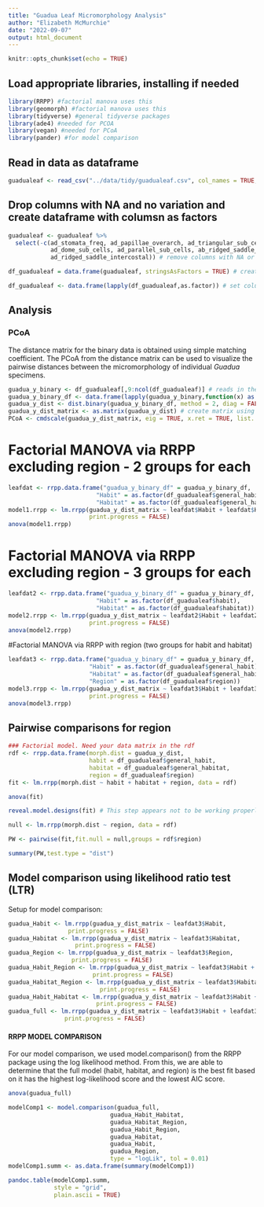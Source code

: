 ```yaml
---
title: "Guadua Leaf Micromorphology Analysis"
author: "Elizabeth McMurchie"
date: "2022-09-07"
output: html_document
---
```


```r
knitr::opts_chunk$set(echo = TRUE)
```

## Load appropriate libraries, installing if needed
```r
library(RRPP) #factorial manova uses this 
library(geomorph) #factorial manova uses this
library(tidyverse) #general tidyverse packages
library(ade4) #needed for PCOA
library(vegan) #needed for PCoA
library(pander) #for model comparison
```

## Read in data as dataframe
```r
guadualeaf <- read_csv("../data/tidy/guadualeaf.csv", col_names = TRUE, na = "x")
```
## Drop columns with NA and no variation and create dataframe with columsn as factors
```r
guadualeaf <- guadualeaf %>%
  select(-c(ad_stomata_freq, ad_papillae_overarch, ad_triangular_sub_cells,
            ad_dome_sub_cells, ad_parallel_sub_cells, ab_ridged_saddle_intercostal,
            ad_ridged_saddle_intercostal)) # remove columns with NA or no variation

df_guadualeaf = data.frame(guadualeaf, stringsAsFactors = TRUE) # create dataframe

df_guadualeaf <- data.frame(lapply(df_guadualeaf,as.factor)) # set columns as factors

```

## Analysis


### PCoA 
The distance matrix for the binary data is obtained using simple matching coefficient. The PCoA from the distance matrix can be used to visualize the pairwise distances between the micromorphology of individual *Guadua* specimens.
```r
guadua_y_binary <- df_guadualeaf[,9:ncol(df_guadualeaf)] # reads in the binary data only 
guadua_y_binary_df <- data.frame(lapply(guadua_y_binary,function(x) as.numeric(levels(x))[x]))
guadua_y_dist <- dist.binary(guadua_y_binary_df, method = 2, diag = FALSE, upper = FALSE) # convert to distances using simple matching coefficient
guadua_y_dist_matrix <- as.matrix(guadua_y_dist) # create matrix using simple matching distances
PCoA <- cmdscale(guadua_y_dist_matrix, eig = TRUE, x.ret = TRUE, list. = TRUE) #from vegan - run PcoA
```

# Factorial MANOVA via RRPP excluding region - 2 groups for each
```r
leafdat <- rrpp.data.frame("guadua_y_binary_df" = guadua_y_binary_df,
                         "Habit" = as.factor(df_guadualeaf$general_habit),
                         "Habitat" = as.factor(df_guadualeaf$general_habitat)) 
model1.rrpp <- lm.rrpp(guadua_y_dist_matrix ~ leafdat$Habit + leafdat$Habitat, 
                       print.progress = FALSE)
anova(model1.rrpp)
```

# Factorial MANOVA via RRPP excluding region - 3 groups for each 
```r
leafdat2 <- rrpp.data.frame("guadua_y_binary_df" = guadua_y_binary_df,
                         "Habit" = as.factor(df_guadualeaf$habit),
                         "Habitat" = as.factor(df_guadualeaf$habitat)) 
model2.rrpp <- lm.rrpp(guadua_y_dist_matrix ~ leafdat2$Habit + leafdat2$Habitat, 
                       print.progress = FALSE)
anova(model2.rrpp)

```

#Factorial MANOVA via RRPP with region (two groups for habit and habitat)
```r
leafdat3 <- rrpp.data.frame("guadua_y_binary_df" = guadua_y_binary_df,
                       "Habit" = as.factor(df_guadualeaf$general_habit),
                       "Habitat" = as.factor(df_guadualeaf$general_habitat),
                       "Region" = as.factor(df_guadualeaf$region)) 
model3.rrpp <- lm.rrpp(guadua_y_dist_matrix ~ leafdat3$Habit + leafdat3$Habitat + leafdat3$Region,  
                       print.progress = FALSE)
anova(model3.rrpp)

```

## Pairwise comparisons for region
```r
### Factorial model. Need your data matrix in the rdf
rdf <- rrpp.data.frame(morph.dist = guadua_y_dist, 
                       habit = df_guadualeaf$general_habit,
                       habitat = df_guadualeaf$general_habitat,
                       region = df_guadualeaf$region)
fit <- lm.rrpp(morph.dist ~ habit + habitat + region, data = rdf)

anova(fit)

reveal.model.designs(fit) # This step appears not to be working properly

null <- lm.rrpp(morph.dist ~ region, data = rdf)

PW <- pairwise(fit,fit.null = null,groups = rdf$region)

summary(PW,test.type = "dist") 

```


## Model comparison using likelihood ratio test (LTR)

Setup for model comparison:
```r
guadua_Habit <- lm.rrpp(guadua_y_dist_matrix ~ leafdat3$Habit, 
                 print.progress = FALSE)
guadua_Habitat <- lm.rrpp(guadua_y_dist_matrix ~ leafdat3$Habitat, 
                   print.progress = FALSE)
guadua_Region <- lm.rrpp(guadua_y_dist_matrix ~ leafdat3$Region, 
                  print.progress = FALSE)
guadua_Habit_Region <- lm.rrpp(guadua_y_dist_matrix ~ leafdat3$Habit + leafdat3$Region, 
                        print.progress = FALSE)
guadua_Habitat_Region <- lm.rrpp(guadua_y_dist_matrix ~ leafdat3$Habitat + leafdat3$Region,
                          print.progress = FALSE)
guadua_Habit_Habitat <- lm.rrpp(guadua_y_dist_matrix ~ leafdat3$Habit + leafdat3$Habitat,
                         print.progress = FALSE)
guadua_full <- lm.rrpp(guadua_y_dist_matrix ~ leafdat3$Habit + leafdat3$Habitat + leafdat3$Region, 
                print.progress = FALSE)
```
#### RRPP MODEL COMPARISON 
For our model comparison, we used model.comparison() from the RRPP package using the log likelihood method. From this, we are able to determine that the full model (habit, habitat, and region) is the best fit based on it has the highest log-likelihood score and the lowest AIC score. 
```r
anova(guadua_full)

modelComp1 <- model.comparison(guadua_full, 
                             guadua_Habit_Habitat,
                             guadua_Habitat_Region, 
                             guadua_Habit_Region, 
                             guadua_Habitat, 
                             guadua_Habit, 
                             guadua_Region,
                             type = "logLik", tol = 0.01)
modelComp1.summ <- as.data.frame(summary(modelComp1))

pandoc.table(modelComp1.summ,
             style = "grid", 
             plain.ascii = TRUE)
```



